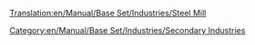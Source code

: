 [[Translation:en/Manual/Base Set/Industries/Steel Mill]]
{{en/Manual/Base Set/Industries/Industries|Image=[[File:en/Manual/Base Set/Industries/Steelmill.png]]
|name=Steel Mill
|climates=[[en/Manual/Climates]]
|accepts=[[en/Manual/Base Set/Cargos/Iron Ore]]
|produces=[[en/Manual/Base Set/Cargos/Steel]]
|notes=Also accepts passengers if enough of the industry is within the station catchment area
}}
[[Category:en/Manual/Base Set/Industries/Secondary Industries]]